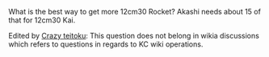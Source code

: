 What is the best way to get more 12cm30 Rocket? Akashi needs about 15 of that for 12cm30 Kai.

Edited by [[User:Crazy teitoku|Crazy teitoku]]: This question does not belong in wikia discussions which refers to questions in regards to KC wiki operations.<ac_metadata title="How to get more 12cm30 Rocket" lastmove="1518340573"> </ac_metadata>